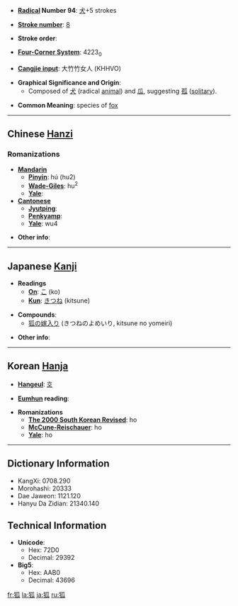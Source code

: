 * '''[[Wiktionary:Chinese radical index| Radical]] Number 94''': [[Wiktionary:Chinese radical index 犬|犬]]+5 strokes

* '''[[Wiktionary:Chinese total strokes index|Stroke number]]''': [[Wiktionary:Chinese total strokes index 8|8]]

* '''Stroke order''': 

* '''[[Wiktionary:Chinese four corner index|Four-Corner System]]''': 4223<sub>0</sub>

* '''[[Wiktionary:Chinese Cangjie index|Cangjie input]]''': 大竹竹女人 (KHHVO)

* '''Graphical Significance and Origin''': 
** Composed of [[犬]] (radical [[animal]]) and [[瓜]], suggesting [[孤]] ([[solitary]]).

* '''Common Meaning''': species of [[fox]]

----

== Chinese [[Hanzi]] ==

===Romanizations===
* '''[[Mandarin]]'''
** '''[[Pinyin]]''': hú (hu2)
** '''[[Wade-Giles]]''': hu<sup>2</sup>
** '''[[Yale]]''': 
* '''[[Cantonese]]'''
** '''[[Jyutping]]''':
** '''[[Penkyamp]]''': 
** '''[[Yale]]''': wu4

* '''Other info''': 

----

== Japanese [[Kanji]] ==

* '''Readings'''
** '''[[On]]''': [[こ]] (ko)
** '''[[Kun]]''': [[きつね]] (kitsune)

* '''Compounds''':
**[[狐の嫁入り]] (きつねのよめいり, kitsune no yomeiri)

* '''Other info''':  

----

== Korean [[Hanja]] ==

* '''[[Hangeul]]''': [[호]]

* '''[[Eumhun]] reading''': 

* '''Romanizations'''
** '''[[The 2000 South Korean Revised Romanization|The 2000 South Korean Revised]]''': ho
** '''[[McCune-Reischauer]]''': ho
** '''[[Yale]]''': ho

----

== Dictionary Information ==

* KangXi: 0708.290
* Morohashi: 20333
* Dae Jaweon: 1121.120
* Hanyu Da Zidian: 21340.140

== Technical Information ==

* '''Unicode''':
** Hex: 72D0
** Decimal: 29392
* '''Big5''':
** Hex: AAB0
** Decimal: 43696

[[fr:狐]]
[[la:狐]]
[[ja:狐]]
[[ru:狐]]